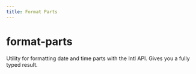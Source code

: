 ```yaml
---
title: Format Parts
---
```


# format-parts

Utility for formatting date and time parts with the Intl API. 
Gives you a fully typed result.

<CodeExample file="reference/format-parts/formatParts.ts" name="formatParts" />
